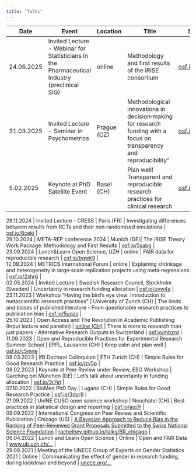 ```yaml
---
title: "Talks"
---
```


| Date       | Event | Location  | Title | Slides |
|------------|---------------|------------|-----------------------|----------------|
| 24.06.2025 | Invited Lecture - Webinar for Statisticians in the Pharmaceutical Industry (preclinical SIG) | online | Methodology and first results of the iRISE consortium | [osf.io/a96we](https://osf.io/a96we) | 
| 31.03.2025 | Invited Lecture - Seminar in Psychometrics | Prague (CZ) | Methodological innovations in decision‑making for research funding with a focus on transparency and reproducibility" | [osf.io/5kdyp](https://osf.io/5kdyp) | 
| 5.02.2025 | Keynote at PhD Satellite Event  | Basel (CH) | Plan well! Transparent and reproducible research practices for clinical research | [osf.io/4cvfw](https://osf.io/4cvfw) | 

| 28.11.2024 | Invited Lecture - CRESS | Paris (FR) | Investigating differences between results from RCTs and their non‑randomised emulations | [osf.io/8cekj](https://osf.io/8cekj) | 
| 29.10.2024 | META-REP conference 2024 | Munich (DE)| The iRISE Theory Work Package: Methodology and First Results | [osf.io/5sabg](https://osf.io/5sabg) | 
| 23.09.2024 | Lunch&Learn Open Science, UZH |  online | FAIR data for reproducible research | [osf.io/bqwk9](https://osf.io/bqwk9) | 
| 12.09.2024 | METRICS International Forum | online | Explaining shrinkage and heterogeneity in large‑scale replication projects using meta‑regressions | [osf.io/2xhr6](https://osf.io/2xhr6) | 
| 02.05.2024 | Invited Lecture | Swedish Research Council, Stockholm (Sweden) | Uncertainty in research funding allocation | [osf.io/uvw4a](https://osf.io/uvw4a) | 
| 23.11.2023 | Workshop “Having the bird’s eye view: Introduction to metascientific research practices” | University of Zurich (CH) | The limits and biases of published literature - From questionable research practices to publication bias | [osf.io/5uqzs](https://osf.io/5uqzs) | 
| 25.10.2023 | Open Access and The Revolution in Academic Publishing (Input lecture and panelist) | [online (CH)](https://eu.airmeet.com/e/da148190-5212-11ee-9890-296dead2c55d) | There is more to research than just papers - Alternative Research Outputs in Switzerland | [osf.io/mbzrd](https://osf.io/mbzrd) | 
| 11.09.2023 | Open and Reproducible Practices for Experimental Research Summer School | EPFL, Lausanne (CH) | Keep calm and plan well | [osf.io/c5mne](https://osf.io/c5mne) | 
| 08.03.2023 | IfB Doctoral Colloquium  | ETH Zurich (CH) | Simple Rules for Good Research Practice | [osf.io/jzv5p](https://osf.io/jzv5p) | 
| 08.02.2023 | Keynote at Peer Review under Review, ESO Workshop | Garching bei München (DE) | Let's talk about uncertainty in funding allocation | [osf.io/3r7et](https://osf.io/3r7et) | 
| 07.10.2022 | BioMed PhD Day                                                   | Lugano (CH)    | Simple Rules for Good Research Practice | [osf.io/3dyr9](https://osf.io/3dyr9) |
| 21.09.2022 | UniNE CUSO open science workshop                                 | Neuchatel (CH) | Best practices in statistical design and reporting | [osf.io/aqj7r](https://osf.io/aqj7r) |
| 09.09.2022 | International Congress on Peer Review and Scientific Publication | Chicago (US)   | [A Bayesian Approach to Reduce Bias in the Ranking of Peer-Reviewed Grant Proposals Submitted to the Swiss National Science Foundation](https://peerreviewcongress.org/abstract/a-bayesian-approach-to-reduce-bias-in-the-ranking-of-peer-reviewed-grant-proposals-submitted-to-the-swiss-national-science-foundation#video) | [rachelhey.github.io/talks/BR_chicago](https://rachelhey.github.io/talks/BR_chicago/#1) |
| 06.04.2022 | Lunch and Learn Open Science | Online | Open and FAIR Data | [www.ub.uzh.ch/...](https://www.ub.uzh.ch/dam/jcr:36b24a3a-04e2-45c3-a055-cc79339608cd/220406_Lunch+Learn_RachelHeyard.pdf) |
| 29.09.2021 | Meeting of the UNECE Group of Experts on Gender Statistics 2021 | Online | Communicating the effect of gender in research funding, during lockdown and beyond | [unece.org/...](https://unece.org/sites/default/files/2021-09/PPP_heyard_switzerland_eng.pdf)
